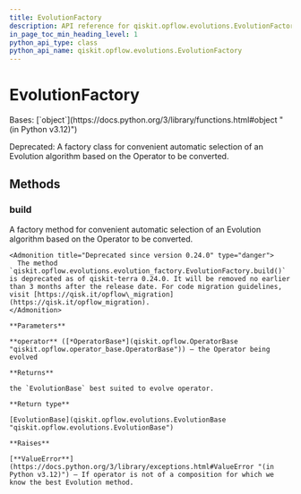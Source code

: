 ```yaml
---
title: EvolutionFactory
description: API reference for qiskit.opflow.evolutions.EvolutionFactory
in_page_toc_min_heading_level: 1
python_api_type: class
python_api_name: qiskit.opflow.evolutions.EvolutionFactory
---
```


# EvolutionFactory

<Class id="qiskit.opflow.evolutions.EvolutionFactory" isDedicatedPage={true} github="https://github.com/qiskit/qiskit/tree/stable/0.45/qiskit/opflow/evolutions/evolution_factory.py" signature="qiskit.opflow.evolutions.EvolutionFactory">
  Bases: [`object`](https://docs.python.org/3/library/functions.html#object "(in Python v3.12)")

  Deprecated: A factory class for convenient automatic selection of an Evolution algorithm based on the Operator to be converted.

  ## Methods

  ### build

  <Function id="qiskit.opflow.evolutions.EvolutionFactory.build" name="build" signature="static build(operator=None)">
    A factory method for convenient automatic selection of an Evolution algorithm based on the Operator to be converted.

    <Admonition title="Deprecated since version 0.24.0" type="danger">
      The method `qiskit.opflow.evolutions.evolution_factory.EvolutionFactory.build()` is deprecated as of qiskit-terra 0.24.0. It will be removed no earlier than 3 months after the release date. For code migration guidelines, visit [https://qisk.it/opflow\_migration](https://qisk.it/opflow_migration).
    </Admonition>

    **Parameters**

    **operator** ([*OperatorBase*](qiskit.opflow.OperatorBase "qiskit.opflow.operator_base.OperatorBase")) – the Operator being evolved

    **Returns**

    the `EvolutionBase` best suited to evolve operator.

    **Return type**

    [EvolutionBase](qiskit.opflow.evolutions.EvolutionBase "qiskit.opflow.evolutions.EvolutionBase")

    **Raises**

    [**ValueError**](https://docs.python.org/3/library/exceptions.html#ValueError "(in Python v3.12)") – If operator is not of a composition for which we know the best Evolution method.
  </Function>
</Class>

